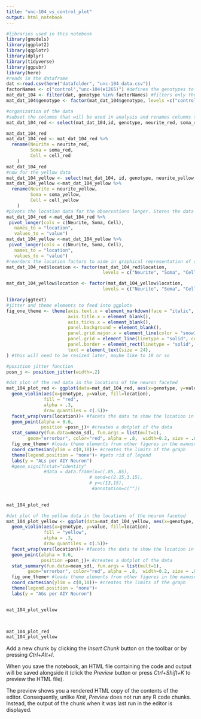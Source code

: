 ```yaml
---
title: "unc-104_vs_control_plot"
output: html_notebook
---
```

```r
#libraries used in this notebook
library(gmodels)
library(ggplot2)
library(qqplotr)
library(dplyr)
library(tidyverse)
library(ggpubr)
library(here)
#reads in the dataframe
dat <-read.csv(here("datafolder", "unc-104_data.csv"))
factorNames <- c("control","unc-104(e1265)") #defines the genotypes to be analyzed 
mat_dat_104 <- filter(dat, genotype %in% factorNames) #filters only the factors (genotypes) to be analyzed
mat_dat_104$genotype <- factor(mat_dat_104$genotype, levels =c("control","unc-104(e1265)"))

```

```r
#organization of the data
#subset the columns that will be used in analysis and renames columns to more readable names
mat_dat_104_red <- select(mat_dat_104,id, genotype, neurite_red, soma_red, cell_red)

mat_dat_104_red
mat_dat_104_red <- mat_dat_104_red %>% 
  rename(Neurite = neurite_red,
         Soma = soma_red,
         Cell = cell_red
    )
mat_dat_104_red
#now for the yellow data
mat_dat_104_yellow <- select(mat_dat_104, id, genotype, neurite_yellow, soma_yellow, cell_yellow)
mat_dat_104_yellow <-mat_dat_104_yellow %>% 
  rename(Neurite = neurite_yellow,
         Soma = soma_yellow,
         Cell = cell_yellow
    )
#pivots the location data for the observations longer. Stores the data values under values column and the old column names under a new column named location.
mat_dat_104_red <-mat_dat_104_red %>%
 pivot_longer(cols = c(Neurite, Soma, Cell),
   names_to = "location",
   values_to = "value")
mat_dat_104_yellow <-mat_dat_104_yellow %>%
 pivot_longer(cols = c(Neurite, Soma, Cell),
   names_to = "location",
   values_to = "value")
#reorders the location factors to aide in graphical representation of data
mat_dat_104_red$location <- factor(mat_dat_104_red$location,
                                    levels = c("Neurite", "Soma", "Cell"))

mat_dat_104_yellow$location <- factor(mat_dat_104_yellow$location,
                                    levels = c("Neurite", "Soma", "Cell"))

```


```r
library(ggtext)
#jitter and theme elements to feed into ggplots
fig_one_theme <- theme(axis.text.x = element_markdown(face = "italic", size = 13),
                       axis.title.x = element_blank(),
                       axis.ticks.x = element_blank(),
                       panel.background = element_blank(),
                       panel.grid.major.x = element_line(color = "snow3"),
                       panel.grid = element_line(linetype = "solid", color = "snow3"),
                       panel.border = element_rect(linetype = "solid", fill = NA),
                       text = element_text(size = 24),
) #this will need to be resized later, maybe like to 18 or so

#position jitter function
posn_j <- position_jitter(width=.2)

#dot plot of the red data in the locations of the neuron faceted
mat_104_plot_red <- ggplot(data=mat_dat_104_red, aes(x=genotype, y=value, fill=location)) +
  geom_violin(aes(x=genotype, y=value, fill=location),
              fill = "red",
              alpha = .3,
              draw_quantiles = c(.5))+
  facet_wrap(vars(location))+ #facets the data to show the location in the cell of the red AG's
  geom_point(alpha = 0.6,
             position =posn_j)+ #creates a dotplot of the data
  stat_summary(fun.data=mean_sdl, fun.args = list(mult=1), 
        geom="errorbar", color="red", alpha = .8,  width=0.2, size = .8) + #creates an error bar based on one standard devation of the data
  fig_one_theme+ #loads theme elements from other figures in the manuscript
  coord_cartesian(ylim = c(0,18))+ #creates the limits of the graph
  theme(legend.position = "none")+ #gets rid of legend
  labs(y = "ALs per AIY Neuron")
  #geom_signif(stat="identity"
              #data = data.frame(x=c(.85,.85),
                               # xend=c(2.15,3.15),
                               # y=c(13,15),
                                #annotation=c(""))
              

mat_104_plot_red

#dot plot of the yellow data in the locations of the neuron faceted
mat_104_plot_yellow <- ggplot(data=mat_dat_104_yellow, aes(x=genotype, y=value, fill=location)) +
  geom_violin(aes(x=genotype, y=value, fill=location),
              fill = "yellow",
              alpha = .3,
              draw_quantiles = c(.5))+
  facet_wrap(vars(location))+ #facets the data to show the location in the cell of the red AG's
  geom_point(alpha = 0.6,
             position =posn_j)+ #creates a dotplot of the data
  stat_summary(fun.data=mean_sdl, fun.args = list(mult=1), 
        geom="errorbar", color="red", alpha = .8,  width=0.2, size = .8) + #creates an error bar based on one standard devation of the data
  fig_one_theme+ #loads theme elements from other figures in the manuscript
  coord_cartesian(ylim = c(0,18))+ #creates the limits of the graph
  theme(legend.position = "none")+
  labs(y = "AGs per AIY Neuron")


mat_104_plot_yellow

    
```
```r
mat_104_plot_red
mat_104_plot_yellow
```

Add a new chunk by clicking the *Insert Chunk* button on the toolbar or by pressing *Ctrl+Alt+I*.

When you save the notebook, an HTML file containing the code and output will be saved alongside it (click the *Preview* button or press *Ctrl+Shift+K* to preview the HTML file).

The preview shows you a rendered HTML copy of the contents of the editor. Consequently, unlike *Knit*, *Preview* does not run any R code chunks. Instead, the output of the chunk when it was last run in the editor is displayed.
